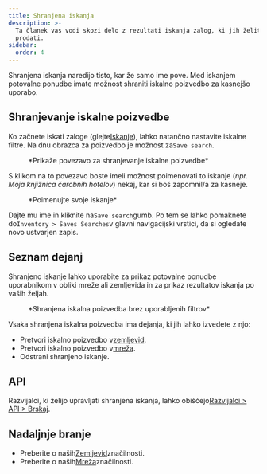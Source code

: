 ```yaml
---
title: Shranjena iskanja
description: >-
  Ta članek vas vodi skozi delo z rezultati iskanja zalog, ki jih želite
  prodati.
sidebar:
  order: 4
---
```


Shranjena iskanja naredijo tisto, kar že samo ime pove. Med iskanjem potovalne ponudbe imate možnost shraniti iskalno poizvedbo za kasnejšo uporabo.

## Shranjevanje iskalne poizvedbe

Ko začnete iskati zaloge (glejte[Iskanje](/studio/search)), lahko natančno nastavite iskalne filtre.
Na dnu obrazca za poizvedbo je možnost za`Save search`.

<figure>
  <CloudinaryImage width="350" height="329" resize="scale" quality="best" alt="Shrani iskanje" src="academy/save-search" errorImage="noimage_opaque_nyrtl0.png" />

  <figcaption>*Prikaže povezavo za shranjevanje iskalne poizvedbe*</figcaption>
</figure>


S klikom na to povezavo boste imeli možnost poimenovati to iskanje (*npr. Moja knjižnica čarobnih hotelov*) nekaj, kar si boš zapomnil/a za kasneje.

<figure>
  <CloudinaryImage width="350" height="329" resize="scale" quality="best" alt="Poimenujte svoje iskanje" src="academy/name-save-search" errorImage="noimage_opaque_nyrtl0.png" />

  <figcaption>*Poimenujte svoje iskanje*</figcaption>
</figure>


Dajte mu ime in kliknite na`Save search`gumb. Po tem se lahko pomaknete do`Inventory > Saves Searches`v glavni navigacijski vrstici, da si ogledate novo ustvarjen zapis.

## Seznam dejanj

Shranjeno iskanje lahko uporabite za prikaz potovalne ponudbe uporabnikom v obliki mreže ali zemljevida in za prikaz rezultatov iskanja po vaših željah.

<figure>
  <CloudinaryImage width="700" height="939" resize="scale" quality="best" alt="Shranjena dejanja iskanja" src="academy/saved-search-actions" errorImage="noimage_opaque_nyrtl0.png" />

  <figcaption>*Shranjena iskalna poizvedba brez uporabljenih filtrov*</figcaption>
</figure>


Vsaka shranjena iskalna poizvedba ima dejanja, ki jih lahko izvedete z njo:

* Pretvori iskalno poizvedbo v[zemljevid](/studio/maps).
* Pretvori iskalno poizvedbo v[mreža](/studio/grids).
* Odstrani shranjeno iskanje.

## API

Razvijalci, ki želijo upravljati shranjena iskanja, lahko obiščejo[Razvijalci > API > Brskaj](/developers/apis/#browse-api).

## Nadaljnje branje

* Preberite o naših[Zemljevid](/studio/maps)značilnosti.
* Preberite o naših[Mreža](/studio/grids)značilnosti.

